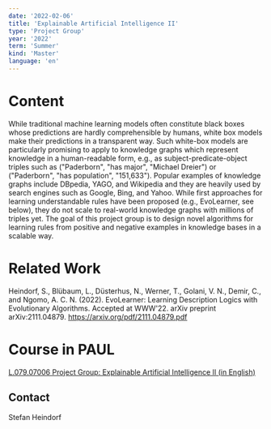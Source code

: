 ```yaml
---
date: '2022-02-06'
title: 'Explainable Artificial Intelligence II'
type: 'Project Group'
year: '2022'
term: 'Summer'
kind: 'Master'
language: 'en'
---
```


# Content

While traditional machine learning models often constitute black boxes whose predictions are hardly comprehensible by humans, white box models make their predictions in a transparent way. Such white-box models are particularly promising to apply to knowledge graphs which represent knowledge in a human-readable form, e.g., as subject-predicate-object triples such as ("Paderborn", "has major", "Michael Dreier") or ("Paderborn", "has population", "151,633"). Popular examples of knowledge graphs include DBpedia, YAGO, and Wikipedia and they are heavily used by search engines such as Google, Bing, and Yahoo. While first approaches for learning understandable rules have been proposed (e.g., EvoLearner, see below), they do not scale to real-world knowledge graphs with millions of triples yet. The goal of this project group is to design novel algorithms for learning rules from positive and negative examples in knowledge bases in a scalable way.

# Related Work

Heindorf, S., Blübaum, L., Düsterhus, N., Werner, T., Golani, V. N., Demir, C., and Ngomo, A. C. N. (2022). EvoLearner: Learning Description Logics with Evolutionary Algorithms. Accepted at WWW'22. arXiv preprint arXiv:2111.04879. https://arxiv.org/pdf/2111.04879.pdf

# Course in PAUL

[L.079.07006 Project Group: Explainable Artificial Intelligence II (in English)](https://paul.uni-paderborn.de/scripts/mgrqispi.dll?APPNAME=CampusNet&PRGNAME=COURSEDETAILS&ARGUMENTS=-N000000000000001,-N000443,-N0,-N381832765026991,-N381832765071992)

## Contact

<Link to="/StefanHeindorf">Stefan Heindorf</Link>
